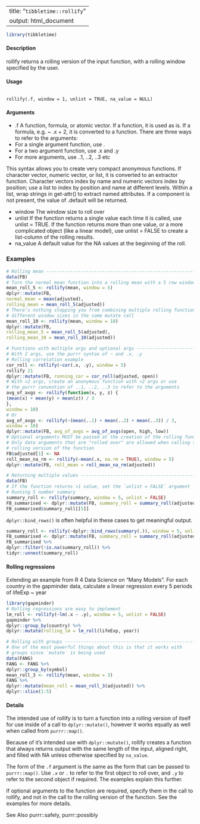
---
title: "``tibbletime::rollify``"
output: html_document
---

```r
library(tibbletime)
```


#### Description
rollify returns a rolling version of the input function, with a rolling window specified by the user.

#### Usage
<pre><code>
rollify(.f, window = 1, unlist = TRUE, na_value = NULL)
</code></pre>

#### Arguments
* .f A function, formula, or atomic vector.
If a function, it is used as is.
If a formula, e.g. ~ .x + 2, it is converted to a function. There are three ways
to refer to the arguments:
* For a single argument function, use .
* For a two argument function, use .x and .y
* For more arguments, use ..1, ..2, ..3 etc

This syntax allows you to create very compact anonymous functions.
If character vector, numeric vector, or list, it is converted to an extractor function.
Character vectors index by name and numeric vectors index by position;
use a list to index by position and name at different levels. Within a list, wrap strings in get-attr() to extract named attributes. If a component is not present, the value of .default will be returned.

* window The window size to roll over
* unlist If the function returns a single value each time it is called, use unlist = TRUE.
If the function returns more than one value, or a more complicated object (like a linear model), use unlist = FALSE to create a list-column of the rolling results.
* na_value A default value for the NA values at the beginning of the roll.



### Examples

```r
# Rolling mean --------------------------------------------------------------
data(FB)
# Turn the normal mean function into a rolling mean with a 5 row window
mean_roll_5 <- rollify(mean, window = 5)
dplyr::mutate(FB,
normal_mean = mean(adjusted),
rolling_mean = mean_roll_5(adjusted))
# There's nothing stopping you from combining multiple rolling functions with
# different window sizes in the same mutate call
mean_roll_10 <- rollify(mean, window = 10)
dplyr::mutate(FB,
rolling_mean_5 = mean_roll_5(adjusted),
rolling_mean_10 = mean_roll_10(adjusted))

```

```r
# Functions with multiple args and optional args ----------------------------
# With 2 args, use the purrr syntax of ~ and .x, .y
# Rolling correlation example
cor_roll <- rollify(~cor(.x, .y), window = 5)
rollify 21
dplyr::mutate(FB, running_cor = cor_roll(adjusted, open))
# With >2 args, create an anonymous function with >2 args or use
# the purrr convention of ..1, ..2, ..3 to refer to the arguments
avg_of_avgs <- rollify(function(x, y, z) {
(mean(x) + mean(y) + mean(z)) / 3
},
window = 10)
# Or
avg_of_avgs <- rollify(~(mean(..1) + mean(..2) + mean(..3)) / 3,
window = 10)
dplyr::mutate(FB, avg_of_avgs = avg_of_avgs(open, high, low))
# Optional arguments MUST be passed at the creation of the rolling function
# Only data arguments that are "rolled over" are allowed when calling the
# rolling version of the function
FB$adjusted[1] <- NA
roll_mean_na_rm <- rollify(~mean(.x, na.rm = TRUE), window = 5)
dplyr::mutate(FB, roll_mean = roll_mean_na_rm(adjusted))
```

```r
# Returning multiple values -------------------------------------------------
data(FB)
# If the function returns >1 value, set the `unlist = FALSE` argument
# Running 5 number summary
summary_roll <- rollify(summary, window = 5, unlist = FALSE)
FB_summarised <- dplyr::mutate(FB, summary_roll = summary_roll(adjusted))
FB_summarised$summary_roll[[5]]

```

``dplyr::bind_rows()`` is often helpful in these cases to get meaningful output.

```r
summary_roll <- rollify(~dplyr::bind_rows(summary(.)), window = 5, unlist = FALSE)
FB_summarised <- dplyr::mutate(FB, summary_roll = summary_roll(adjusted))
FB_summarised %>%
dplyr::filter(!is.na(summary_roll)) %>%
tidyr::unnest(summary_roll)
```

#### Rolling regressions 

Extending an example from R 4 Data Science on "Many Models".
For each country in the gapminder data, calculate a linear regression every 5 periods of lifeExp ~ year



```r
library(gapminder)
# Rolling regressions are easy to implement
lm_roll <- rollify(~lm(.x ~ .y), window = 5, unlist = FALSE)
gapminder %>%
dplyr::group_by(country) %>%
dplyr::mutate(rolling_lm = lm_roll(lifeExp, year))
```

```r
# Rolling with groups -------------------------------------------------------
# One of the most powerful things about this is that it works with
# groups since `mutate` is being used
data(FANG)
FANG <- FANG %>%
dplyr::group_by(symbol)
mean_roll_3 <- rollify(mean, window = 3)
FANG %>%
dplyr::mutate(mean_roll = mean_roll_3(adjusted)) %>%
dplyr::slice(1:5)
```

#### Details
The intended use of rollify is to turn a function into a rolling version of itself for use inside of a
call to ``dplyr::mutate()``, however it works equally as well when called from ``purrr::map()``.

Because of it’s intended use with ``dplyr::mutate()``, rollify creates a function that always returns output with the same length of the input, aligned right, and filled with NA unless otherwise specified by ``na_value``.

The form of the ``.f`` argument is the same as the form that can be passed to ``purrr::map()``. Use ``.x`` or ``.`` to refer to the first object to roll over, and ``.y`` to refer to the second object if required. The examples explain this further.

If optional arguments to the function are required, specify them in the call to rollify, and not in the call to the rolling version of the function. See the examples for more details.

See Also
purrr::safely, purrr::possibly
